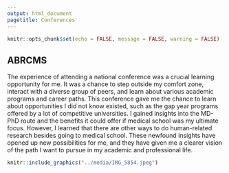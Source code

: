 ```yaml
---
output: html_document
pagetitle: Conferences
---
```


```r
knitr::opts_chunk$set(echo = FALSE, message = FALSE, warning = FALSE)

```

## ABRCMS

The experience of attending a national conference was a crucial learning opportunity for me. It was a chance to step outside my comfort zone, interact with a diverse group of peers, and learn about various academic programs and career paths. This conference gave me the chance to learn about opportunities I did not know existed, such as the gap year programs offered by a lot of competitive universities. I gained insights into the MD-PhD route and the benefits it could offer if medical school was my ultimate focus. However, I learned that there are other ways to do human-related research besides going to medical school. These newfound insights have opened up new possibilities for me, and they have given me a clearer vision of the path I want to pursue in my academic and professional life.

```r
knitr::include_graphics("../media/IMG_5854.jpeg")
```   